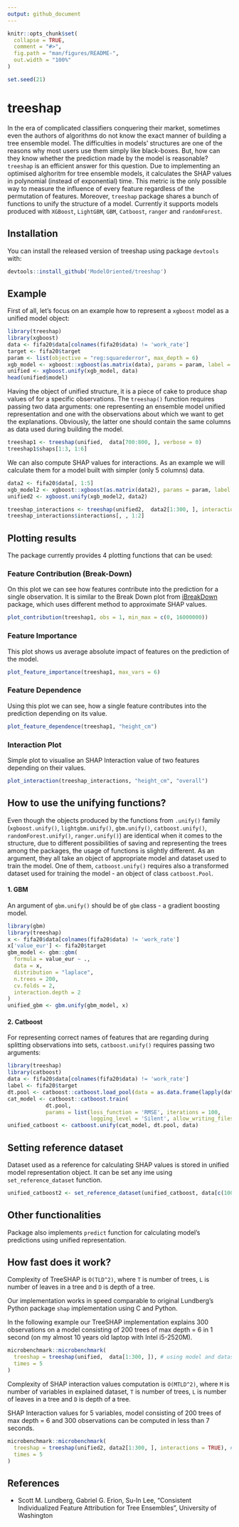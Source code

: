 ```yaml
---
output: github_document
---
```


<!-- README.md is generated from README.Rmd. Please edit that file -->

```r
knitr::opts_chunk$set(
  collapse = TRUE,
  comment = "#>",
  fig.path = "man/figures/README-",
  out.width = "100%"
)

set.seed(21)
```

# treeshap

<!-- badges: start -->
<!-- badges: end -->

In the era of complicated classifiers conquering their market, sometimes even the authors of algorithms do not know the exact manner of building a tree ensemble model. The difficulties in models' structures are one of the reasons why most users use them simply like black-boxes. But, how can they know whether the prediction made by the model is reasonable? `treeshap` is an efficient answer for this question. Due to implementing an optimised alghoritm for tree ensemble models, it calculates the SHAP values in polynomial (instead of exponential) time. This metric is the only possible way to measure the influence of every feature regardless of the permutation of features. Moreover, `treeshap` package shares a bunch of functions to unify the structure of a model. Currently it supports models produced with `XGBoost`, `LightGBM`, `GBM`, `Catboost`, `ranger` and `randomForest`.

## Installation

You can install the released version of treeshap using package `devtools` with:

``` r
devtools::install_github('ModelOriented/treeshap')
```

## Example

First of all, let's focus on an example how to represent a `xgboost` model as a unified model object:

```r
library(treeshap)
library(xgboost)
data <- fifa20$data[colnames(fifa20$data) != 'work_rate']
target <- fifa20$target
param <- list(objective = "reg:squarederror", max_depth = 6)
xgb_model <- xgboost::xgboost(as.matrix(data), params = param, label = target, nrounds = 200, verbose = 0)
unified <- xgboost.unify(xgb_model, data)
head(unified$model)
```

Having the object of unified structure, it is a piece of cake to produce shap values of for a specific observations.
The `treeshap()` function requires passing two data arguments: one representing an ensemble model unified representation and one with the observations about which we want to get the explanations. Obviously, the latter one should contain the same columns as data used during building the model.

```r
treeshap1 <- treeshap(unified,  data[700:800, ], verbose = 0)
treeshap1$shaps[1:3, 1:6]
```

We can also compute SHAP values for interactions. As an example we will calculate them for a model built with simpler (only 5 columns) data.

```r
data2 <- fifa20$data[, 1:5]
xgb_model2 <- xgboost::xgboost(as.matrix(data2), params = param, label = target, nrounds = 200, verbose = 0)
unified2 <- xgboost.unify(xgb_model2, data2)

treeshap_interactions <- treeshap(unified2,  data2[1:300, ], interactions = TRUE, verbose = 0)
treeshap_interactions$interactions[, , 1:2]
```

## Plotting results

The package currently provides 4 plotting functions that can be used:

### Feature Contribution (Break-Down)

On this plot we can see how features contribute into the prediction for a single observation.
It is similar to the Break Down plot from [iBreakDown](https://github.com/ModelOriented/iBreakDown) package, which uses different method to approximate SHAP values.

```r
plot_contribution(treeshap1, obs = 1, min_max = c(0, 16000000))
```

### Feature Importance

This plot shows us average absolute impact of features on the prediction of the model.

```r
plot_feature_importance(treeshap1, max_vars = 6)
```


### Feature Dependence

Using this plot we can see, how a single feature contributes into the prediction depending on its value.

```r
plot_feature_dependence(treeshap1, "height_cm")
```

### Interaction Plot

Simple plot to visualise an SHAP Interaction value of two features depending on their values.

```r
plot_interaction(treeshap_interactions, "height_cm", "overall")
```

## How to use the unifying functions?

Even though the objects produced by the functions from `.unify()` family (`xgboost.unify()`, `lightgbm.unify()`, `gbm.unify()`, `catboost.unify()`, `randomForest.unify()`, `ranger.unify()`) are identical when it comes to the structure, due to different possibilities of saving and representing the trees among the packages, the usage of functions is slightly different. As an argument, they all take an object of appropriate model and dataset used to train the model. One of them, `catboost.unify()` requires also a transformed dataset used for training the model - an object of class `catboost.Pool`.

#### 1. GBM
An argument of `gbm.unify()` should be of `gbm` class - a gradient boosting model.
```r
library(gbm)
library(treeshap)
x <- fifa20$data[colnames(fifa20$data) != 'work_rate']
x['value_eur'] <- fifa20$target
gbm_model <- gbm::gbm(
  formula = value_eur ~ .,
  data = x,
  distribution = "laplace",
  n.trees = 200,
  cv.folds = 2,
  interaction.depth = 2
)
unified_gbm <- gbm.unify(gbm_model, x)
```

#### 2. Catboost

For representing correct names of features that are regarding during splitting observations into sets, `catboost.unify()` requires passing two arguments:

```r
library(treeshap)
library(catboost)
data <- fifa20$data[colnames(fifa20$data) != 'work_rate']
label <- fifa20$target
dt.pool <- catboost::catboost.load_pool(data = as.data.frame(lapply(data, as.numeric)), label = label)
cat_model <- catboost::catboost.train(
            dt.pool,
            params = list(loss_function = 'RMSE', iterations = 100,
                          logging_level = 'Silent', allow_writing_files = FALSE))
unified_catboost <- catboost.unify(cat_model, dt.pool, data)
```


## Setting reference dataset

Dataset used as a reference for calculating SHAP values is stored in unified model representation object. It can be set any ime using `set_reference_dataset` function.

```r
unified_catboost2 <- set_reference_dataset(unified_catboost, data[c(1000:2000), ])
```

## Other functionalities

Package also implements `predict` function for calculating model's predictions using unified representation.

## How fast does it work?

Complexity of TreeSHAP is `O(TLD^2)`, where `T` is number of trees, `L` is number of leaves in a tree and `D` is depth of a tree.

Our implementation works in speed comparable to original Lundberg's Python package `shap` implementation using C and Python.

In the following example our TreeSHAP implementation explains 300 observations on a model consisting of 200 trees of max depth = 6 in 1 second (on my almost 10 years old laptop with Intel i5-2520M).

```r
microbenchmark::microbenchmark(
  treeshap = treeshap(unified,  data[1:300, ]), # using model and dataset from the example
  times = 5
)
```

Complexity of SHAP interaction values computation is `O(MTLD^2)`, where `M` is number of variables in explained dataset, `T` is number of trees, `L` is number of leaves in a tree and `D` is depth of a tree.

SHAP Interaction values for 5 variables, model consisting of 200 trees of max depth = 6 and 300 observations can be computed in less than 7 seconds.

```r
microbenchmark::microbenchmark(
  treeshap = treeshap(unified2, data2[1:300, ], interactions = TRUE), # using model and dataset from the example
  times = 5
)
```

## References

* Scott M. Lundberg, Gabriel G. Erion, Su-In Lee, "Consistent Individualized Feature Attribution for Tree Ensembles", University of Washington
